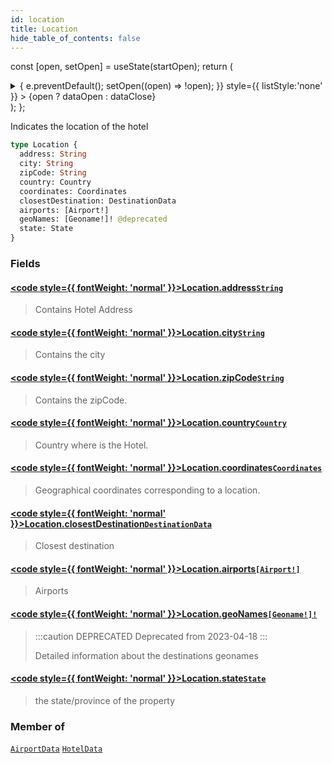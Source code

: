 ```yaml
---
id: location
title: Location
hide_table_of_contents: false
---
```






const [open, setOpen] = useState(startOpen);
return (
<details {...(open ? { open: true } : {})} className="details" style={{ border:'none', boxShadow:'none', background:'var(--ifm-background-color)' }}>
<summary
onClick={(e) => {
e.preventDefault();
setOpen((open) => !open);
}}
style={{ listStyle:'none' }} >
{open ? dataOpen : dataClose}
</summary>
{open && children}
</details>
);
};

Indicates the location of the hotel

```graphql
type Location {
  address: String
  city: String
  zipCode: String
  country: Country
  coordinates: Coordinates
  closestDestination: DestinationData
  airports: [Airport!]
  geoNames: [Geoname!]! @deprecated
  state: State
}
```

### Fields

#### [<code style={{ fontWeight: 'normal' }}>Location.<b>address</b></code>](#)<Bullet />[`String`](/api/scalars/string) <Badge class="badge badge--secondary" text="scalar"/>

> Contains Hotel Address

#### [<code style={{ fontWeight: 'normal' }}>Location.<b>city</b></code>](#)<Bullet />[`String`](/api/scalars/string) <Badge class="badge badge--secondary" text="scalar"/>

> Contains the city

#### [<code style={{ fontWeight: 'normal' }}>Location.<b>zipCode</b></code>](#)<Bullet />[`String`](/api/scalars/string) <Badge class="badge badge--secondary" text="scalar"/>

> Contains the zipCode.

#### [<code style={{ fontWeight: 'normal' }}>Location.<b>country</b></code>](#)<Bullet />[`Country`](/api/scalars/country) <Badge class="badge badge--secondary" text="scalar"/>

> Country where is the Hotel.

#### [<code style={{ fontWeight: 'normal' }}>Location.<b>coordinates</b></code>](#)<Bullet />[`Coordinates`](/api/objects/coordinates) <Badge class="badge badge--secondary" text="object"/>

> Geographical coordinates corresponding to a location.

#### [<code style={{ fontWeight: 'normal' }}>Location.<b>closestDestination</b></code>](#)<Bullet />[`DestinationData`](/api/objects/destination-data) <Badge class="badge badge--secondary" text="object"/>

> Closest destination

#### [<code style={{ fontWeight: 'normal' }}>Location.<b>airports</b></code>](#)<Bullet />[`[Airport!]`](/api/objects/airport) <Badge class="badge badge--secondary" text="list"/> <Badge class="badge badge--secondary" text="object"/>

> Airports

#### [<code style={{ fontWeight: 'normal' }}>Location.<b>geoNames</b></code>](#)<Bullet />[`[Geoname!]!`](/api/objects/geoname) <Badge class="badge badge--deprecated badge--secondary" text="deprecated"/> <Badge class="badge badge--secondary" text="non-null"/> <Badge class="badge badge--secondary" text="object"/>

> :::caution DEPRECATED
> Deprecated from 2023-04-18
> :::
>
> Detailed information about the destinations geonames

#### [<code style={{ fontWeight: 'normal' }}>Location.<b>state</b></code>](#)<Bullet />[`State`](/api/scalars/state) <Badge class="badge badge--secondary" text="scalar"/>

> the state/province of the property

### Member of

[`AirportData`](/api/objects/airport-data) <Badge class="badge badge--secondary" text="object"/><Bullet />[`HotelData`](/api/objects/hotel-data) <Badge class="badge badge--secondary" text="object"/>
